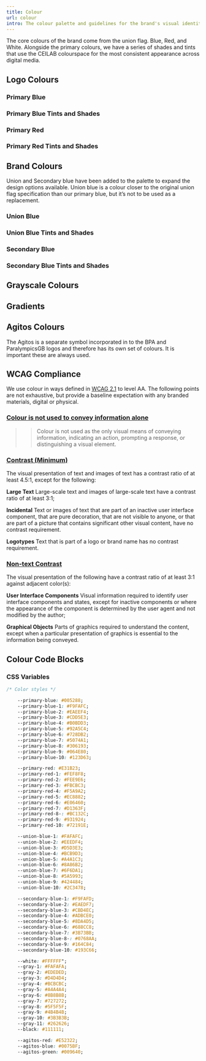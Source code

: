 ```yaml
---
title: Colour
url: colour
intro: The colour palette and guidelines for the brand's visual identity, ensuring that all colours used in the brand's materials are consistent and reflect the brand's values.
---
```



The core colours of the brand come from the union flag. Blue, Red, and White. Alongside the primary colours, we have a series of shades and tints that use the CEILAB colourspace for the most consistent appearance across digital media.

## Logo Colours

### Primary Blue

<Colour hex="005288" name="Primary Blue" pantone="301 C"/>

### Primary Blue Tints and Shades
<div class="stack-colours">
<Colour hex="F9FAFC" name="Primary Blue 1" />
<Colour hex="EAEEF4" name="Primary Blue 2" />
<Colour hex="CDD5E3" name="Primary Blue 3" />
<Colour hex="B0BDD3" name="Primary Blue 4" />
<Colour hex="92A5C4" name="Primary Blue 5" />
<Colour hex="728DB2" name="Primary Blue 6" />
<Colour hex="5074A1" name="Primary Blue 7" />
<Colour hex="306193" name="Primary Blue 8" />
<Colour hex="064E80" name="Primary Blue 9" />
<Colour hex="123D63" name="Primary Blue 10" />
</div>




### Primary Red

<Colour hex="E31B23" name="Primary Red" pantone="485 C"/>

### Primary Red Tints and Shades

<div class="stack-colours">
<Colour hex="FFF8F7" name="Primary Red 1" />
<Colour hex="FFE9E4" name="Primary Red 2" />
<Colour hex="FFC8BC" name="Primary Red 3" />
<Colour hex="FFA595" name="Primary Red 4" />
<Colour hex="FB806E" name="Primary Red 5" />
<Colour hex="F05647" name="Primary Red 6" />
<Colour hex="E01B23" name="Primary Red 7" />
<Colour hex="B91F1F" name="Primary Red 8" />
<Colour hex="901F1A" name="Primary Red 9" />
<Colour hex="701C17" name="Primary Red 10" />
</div>

## Brand Colours

Union and Secondary blue have been added to the palette to expand the design options available. Union blue is a colour closer to the original union flag specification than our primary blue, but it’s not to be used as a replacement.

### Union Blue

<Colour hex="0d034c" name="Union Blue" pantone="274 C"/>

### Union Blue Tints and Shades

<div class="stack-colours">
<Colour hex="FAFAFB" name="Union Blue 1" small />
<Colour hex="EFECF3" name="Union Blue 2" small/>
<Colour hex="D8D2E1" name="Union Blue 3" small/>
<Colour hex="C1B8CF" name="Union Blue 4" small/>
<Colour hex="AB9FBE" name="Union Blue 5" small/>
<Colour hex="9384AC" name="Union Blue 6" small/>
<Colour hex="7B6A99" name="Union Blue 7" small/>
<Colour hex="68568A" name="Union Blue 8" small/>
<Colour hex="54407B" name="Union Blue 9" small/>
<Colour hex="43306E" name="Union Blue 10" small/>
<Colour hex="2b1a5d" name="Union Blue 11" small/>
<Colour hex="0d034c" name="Union Blue" pantone="274 C" small/>
</div>

### Secondary Blue

<Colour hex="56ABEC" name="Secondary Blue" pantone="284 C"/>

### Secondary Blue Tints and Shades

<div class="stack-colours">
<Colour hex="F7FAFE" name="Secondary Blue 1" />
<Colour hex="E4EFFC" name="Secondary Blue 2" />
<Colour hex="BBD7F7" name="Secondary Blue 3" />
<Colour hex="8EC1F2" name="Secondary Blue 4" />
<Colour hex="56ABEC" name="Secondary Blue 5" />
<Colour hex="4091CD" name="Secondary Blue 6" />
<Colour hex="3877A7" name="Secondary Blue 7" />
<Colour hex="326389" name="Secondary Blue 8" />
<Colour hex="2B4E6B" name="Secondary Blue 9" />
<Colour hex="243D53" name="Secondary Blue 10" />
</div>

## Grayscale Colours

<Colour hex="FFFFFF" name="White" pantone="White"/>

<div class="stack-colours">
<Colour hex="FAFAFA" name="Gray 1" />
<Colour hex="EDEDED" name="Gray 2" />
<Colour hex="D4D4D4" name="Gray 3" />
<Colour hex="BCBCBC" name="Gray 4" />
<Colour hex="A4A4A4" name="Gray 5" />
<Colour hex="8B8B8B" name="Gray 6" />
<Colour hex="727272" name="Gray 7" />
<Colour hex="5F5F5F" name="Gray 8" />
<Colour hex="4B4B4B" name="Gray 9" />
<Colour hex="3B3B3B" name="Gray 10" />
<Colour hex="262626" name="Gray 11" />
<Colour hex="111111" name="Black" pantone="Black" />
</div>


## Gradients
<Gradient from="1E3259" to="3E63AF" name="Primary Blue Gradient" />
<Gradient from="E31B23" to="D1363F" name="Primary Red Gradient" />
<Gradient from="0166B4" to="01A2EB" name="Secondary Blue Gradient" />
<Gradient from="0D034C" to="2F2475" name="Union Blue Gradient" />



## Agitos Colours

The Agitos is a separate symbol incorporated in to the BPA and ParalympicsGB logos and therefore has its own set of colours. It is important these are always used.

<div class="frame spaced">
    <Imag src={img2} alt="Agitos Symbol." format="svg" />
</div>

<Colour hex="F0252D" name="Paralympic Red" pantone="192" />
<Colour hex="0078D0" name="Paralympic Blue" pantone="3005" />
<Colour hex="00A651" name="Paralympic Green" pantone="355" />





## WCAG Compliance

We use colour in ways defined in [WCAG 2.1](https://www.w3.org/TR/WCAG21/) to level AA. The following points are not exhaustive, but provide a baseline expectation with any branded materials, digital or physical.

### [Colour is not used to convey information alone](https://www.w3.org/TR/WCAG21/#use-of-color)

>> Colour is not used as the only visual means of conveying information, indicating an action, prompting a response, or distinguishing a visual element.

### [Contrast (Minimum)](https://www.w3.org/TR/WCAG21/#contrast-minimum)

The visual presentation of text and images of text has a contrast ratio of at least 4.5:1, except for the following:

**Large Text**
Large-scale text and images of large-scale text have a contrast ratio of at least 3:1;

**Incidental**
Text or images of text that are part of an inactive user interface component, that are pure decoration, that are not visible to anyone, or that are part of a picture that contains significant other visual content, have no contrast requirement.

**Logotypes**
Text that is part of a logo or brand name has no contrast requirement.


### [Non-text Contrast](https://www.w3.org/TR/WCAG21/#non-text-contrast)

The visual presentation of the following have a contrast ratio of at least 3:1 against adjacent color(s):

**User Interface Components**
Visual information required to identify user interface components and states, except for inactive components or where the appearance of the component is determined by the user agent and not modified by the author;

**Graphical Objects**
Parts of graphics required to understand the content, except when a particular presentation of graphics is essential to the information being conveyed.



## Colour Code Blocks

### CSS Variables

``` css
/* Color styles */

	--primary-blue: #005288;
	--primary-blue-1: #F9FAFC;
	--primary-blue-2: #EAEEF4;
	--primary-blue-3: #CDD5E3;
	--primary-blue-4: #B0BDD3;
	--primary-blue-5: #92A5C4;
	--primary-blue-6: #728DB2;
	--primary-blue-7: #5074A1;
	--primary-blue-8: #306193;
	--primary-blue-9: #064E80;
	--primary-blue-10: #123D63;

	--primary-red: #E31B23;
	--primary-red-1: #FEF8F8;
	--primary-red-2: #FEE9E6;
	--primary-red-3: #FBCBC3;
	--primary-red-4: #F5A9A2;
	--primary-red-5: #EC8882;
	--primary-red-6: #E06460;
	--primary-red-7: #D1363F;
	--primary-red-8-: #BC132C;
	--primary-red-9: #931924;
	--primary-red-10: #72191E;

	--union-blue-1: #FAFAFC;
	--union-blue-2: #EEEDF4;
	--union-blue-3: #D5D3E3;
	--union-blue-4: #BCB9D3;
	--union-blue-5: #A4A1C3;
	--union-blue-6: #8A86B2;
	--union-blue-7: #6F6DA1;
	--union-blue-8: #5A5993;
	--union-blue-9: #424484;
	--union-blue-10: #2C3478;

	--secondary-blue-1: #F9FAFD;
	--secondary-blue-2: #EAEDF7;
	--secondary-blue-3: #CBD4EC;
	--secondary-blue-4: #ADBCE0;
	--secondary-blue-5: #8DA4D5;
	--secondary-blue-6: #688CC8;
	--secondary-blue-7: #3B73BB;
	--secondary-blue-8-: #0768AA;
	--secondary-blue-9: #164C84;
	--secondary-blue-10: #193C66;

	--white: #FFFFFF";
	--gray-1: #FAFAFA;
	--gray-2: #EDEDED;
	--gray-3: #D4D4D4;
	--gray-4: #BCBCBC;
	--gray-5: #A4A4A4;
	--gray-6: #8B8B8B;
	--gray-7: #727272;
	--gray-8: #5F5F5F;
	--gray-9: #4B4B4B;
	--gray-10: #3B3B3B;
	--gray-11: #262626;
	--black: #111111;

	--agitos-red: #E52322;
	--agitos-blue: #0075BF;
	--agitos-green: #009640;

```


